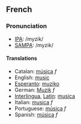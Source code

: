 ==French==
===Pronunciation===
*[[w:IPA|IPA]]: /myzik/
*[[w:SAMPA|SAMPA]]: /myzik/

====Translations====

*Catalan: [[música]] ''f''
*English: [[music]]
*[[Esperanto]]: [[muziko]]
*German: [[Muzik]] ''f''
*[[Interlingua]], [[Latin]]: [[musica]]
*Italian: [[musica]] ''f''
*Portuguese: [[música]] ''f''
*Spanish: [[música]] ''f''